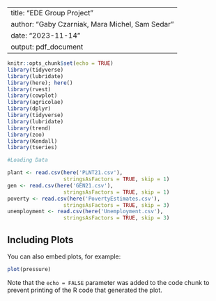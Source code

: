 ----
title: "EDE Group Project"
author: "Gaby Czarniak, Mara Michel, Sam Sedar"
date: "2023-11-14"
output: pdf_document
---

```r
knitr::opts_chunk$set(echo = TRUE)
library(tidyverse)
library(lubridate)
library(here); here()
library(rvest)
library(cowplot)
library(agricolae)
library(dplyr)
library(tidyverse)
library(lubridate)
library(trend)
library(zoo) 
library(Kendall)
library(tseries)

```



```r

#Loading Data

plant <- read.csv(here('PLNT21.csv'), 
                  stringsAsFactors = TRUE, skip = 1)
gen <- read.csv(here('GEN21.csv'), 
                  stringsAsFactors = TRUE, skip = 1)
poverty <- read.csv(here('PovertyEstimates.csv'), 
                  stringsAsFactors = TRUE, skip = 3)
unemployment <- read.csv(here('Unemployment.csv'), 
                  stringsAsFactors = TRUE, skip = 3)

```

## Including Plots

You can also embed plots, for example:

```r
plot(pressure)
```

Note that the `echo = FALSE` parameter was added to the code chunk to prevent printing of the R code that generated the plot.